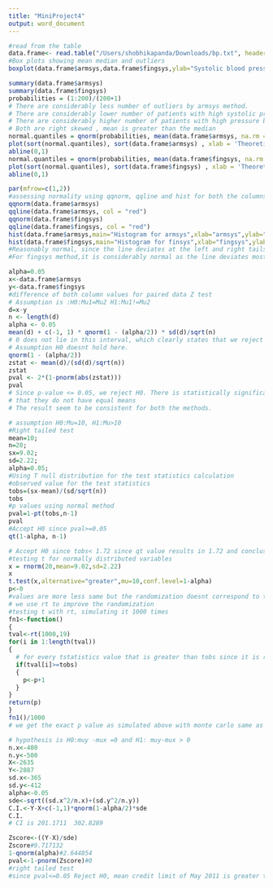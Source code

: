 ```yaml
---
title: "MiniProject4"
output: word_document
---
```


```r
#read from the table
data.frame<- read.table("/Users/shobhikapanda/Downloads/bp.txt", header=T)
#Box plots showing mean median and outliers
boxplot(data.frame$armsys,data.frame$fingsys,ylab="Systolic blood pressure",main="Measurement of blood pressure in mmHg",names=c('armsys','fingsys'),range=1.5)

summary(data.frame$armsys)
summary(data.frame$fingsys)
probabilities = (1:200)/(200+1)
# There are considerably less number of outliers by armsys method.
# There are considerably lower number of patients with high systolic pressure by armsys method.
# There are considerably higher number of patients with high pressure by fingsys method.
# Both are right skewed , mean is greater than the median
normal.quantiles = qnorm(probabilities, mean(data.frame$armsys, na.rm = T), sd(data.frame$armsys, na.rm = T))
plot(sort(normal.quantiles), sort(data.frame$armsys) , xlab = 'Theoretical Quantiles from Normal Distribution', ylab = 'Sample Quqnatiles of Ozone', main = 'Normal Quantile-Quantile Plot of Ozone')
abline(0,1)
normal.quantiles = qnorm(probabilities, mean(data.frame$fingsys, na.rm = T), sd(data.frame$fingsys, na.rm = T))
plot(sort(normal.quantiles), sort(data.frame$fingsys) , xlab = 'Theoretical Quantiles from Normal Distribution', ylab = 'Sample Quqnatiles of Ozone', main = 'Normal Quantile-Quantile Plot of Ozone')
abline(0,1)

```

```r

par(mfrow=c(1,2))
#assessing normality using qqnorm, qqline and hist for both the columns of the data frame
qqnorm(data.frame$armsys)
qqline(data.frame$armsys, col = "red")
qqnorm(data.frame$fingsys)
qqline(data.frame$fingsys, col = "red")
hist(data.frame$armsys,main="Histogram for armsys",xlab="armsys",ylab="Frequency")
hist(data.frame$fingsys,main="Histogram for finsys",xlab="fingsys",ylab="Frequency")
#Reasonably normal, since the line deviates at the left and right tails for armsys
#For fingsys method,it is considerably normal as the line deviates mostly at the right tail.
```
```r
alpha=0.05
x<-data.frame$armsys
y<-data.frame$fingsys
#difference of both column values for paired data Z test
# Assumption is :H0:Mu1=Mu2 H1:Mu1!=Mu2 
d=x-y
n <- length(d)
alpha <- 0.05
mean(d) + c(-1, 1) * qnorm(1 - (alpha/2)) * sd(d)/sqrt(n)
# 0 does not lie in this interval, which clearly states that we reject H0
# Assumption H0 doesnt hold here.
qnorm(1 - (alpha/2))
zstat <- mean(d)/(sd(d)/sqrt(n))
zstat
pval <- 2*(1-pnorm(abs(zstat)))
pval
# Since p-value <= 0.05, we reject H0. There is statistically significant evidence 
# that they do not have equal means
# The result seem to be consistent for both the methods.
```


```r
# assumption H0:Mu=10, H1:Mu>10
#Right tailed test
mean=10;
n=20;
sx=9.02;
sd=2.22;
alpha=0.05;
#Using T null distribution for the test statistics calculation
#observed value for the test statistics
tobs=(sx-mean)/(sd/sqrt(n))
tobs
#p values using normal method
pval=1-pt(tobs,n-1)
pval
#Accept H0 since pval>=0.05
qt(1-alpha, n-1)

# Accept H0 since tobs< 1.72 since qt value results in 1.72 and conclusion is mu=10.
#testing t for normally distributed variables
x = rnorm(20,mean=9.02,sd=2.22)
x
t.test(x,alternative="greater",mu=10,conf.level=1-alpha)
p<-0
#values are more less same but the randomization doesnt correspond to the actual values so 
# we use rt to improve the randomization
#testing t with rt, simulating it 1000 times
fn1<-function()
{
tval<-rt(1000,19)
for(i in 1:length(tval))
{
  # for every tstatistics value that is greater than tobs since it is right tailed test,we keep summing up our probability, since our likelihood of accepting increases
  if(tval[i]>=tobs)
  {
    p<-p+1
  }
}
return(p)
}
fn1()/1000
# we get the exact p value as simulated above with monte carlo same as using normal method
```
```r
# hypothesis is H0:muy -mux =0 and H1: muy-mux > 0
n.x<-400
n.y<-500
X<-2635
Y<-2887
sd.x<-365
sd.y<-412
alpha<-0.05
sde<-sqrt((sd.x^2/n.x)+(sd.y^2/n.y))
C.I.<-Y-X+c(-1,1)*qnorm(1-alpha/2)*sde
C.I.
# CI is 201.1711  302.8289

Zscore<-((Y-X)/sde)
Zscore#9.717132
1-qnorm(alpha)#2.644854
pval<-1-pnorm(Zscore)#0
#right tailed test
#since pval<=0.05 Reject H0, mean credit limit of May 2011 is greater than January 2011
```
